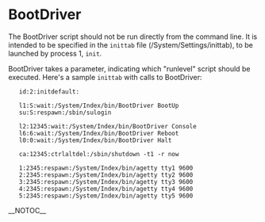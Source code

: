 = BootDriver =

The BootDriver script should not be run directly from the command line. It is intended to be specified in the <code>inittab</code> file (/System/Settings/inittab), to be launched by process 1, <code>init</code>.

BootDriver takes a parameter, indicating which "runlevel" script should be executed. Here's a sample <code>inittab</code> with calls to BootDriver:


    id:2:initdefault: 
     
    l1:S:wait:/System/Index/bin/BootDriver BootUp 
    su:S:respawn:/sbin/sulogin 
     
    l2:12345:wait:/System/Index/bin/BootDriver Console 
    l6:6:wait:/System/Index/bin/BootDriver Reboot 
    l0:0:wait:/System/Index/bin/BootDriver Halt 
     
    ca:12345:ctrlaltdel:/sbin/shutdown -t1 -r now 
     
    1:2345:respawn:/System/Index/bin/agetty tty1 9600 
    2:2345:respawn:/System/Index/bin/agetty tty2 9600 
    3:2345:respawn:/System/Index/bin/agetty tty3 9600 
    4:2345:respawn:/System/Index/bin/agetty tty4 9600 
    5:2345:respawn:/System/Index/bin/agetty tty5 9600 

__NOTOC__

